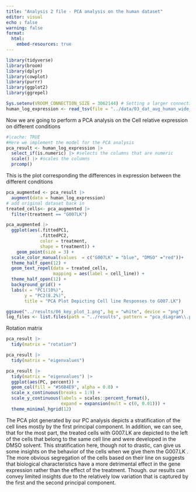 ```yaml
---
title: "Analysis 2 file - PCA analysis on the human dataset"
editor: visual
echo : false
warning: false
format: 
  html:
    embed-resources: true
---
```


```r
library(tidyverse) 
library(broom) 
library(dplyr) 
library(cowplot) 
library(purrr)
library(ggplot2)
library(ggrepel)

Sys.setenv(VROOM_CONNECTION_SIZE = 3062144) # Setting a larger connection buffer to be able to load the data
human_log_expression <- read_tsv(file = "../data/03_dat_aug_human_wide_gene.tsv.gz")
```

Now we are going to perform a PCA analysis on the Cell relative expression on different conditions

```r
#|cache: TRUE 
#Here we implement the model for the PCA analysis
pca_result <- human_log_expression |> 
  select_if(is.numeric) |> #selects the columns that are numeric 
  scale() |> #scales the columns 
  prcomp()
```

This is the plot corresponding the differences in expression between the different conditions

```r
pca_augmented <- pca_result |>
  augment(data = human_log_expression) 
# add original dataset back in 
treated_cells<- pca_augmented |> 
  filter(treatment == "G007LK")

pca_augmented |> 
  ggplot(aes(.fittedPC1, 
             .fittedPC2, 
             color = treatment,
             shape = treatment)) + 
    geom_point(size = 3) + 
  scale_color_manual(values  = c("G007LK" = "blue", "DMSO" ="red"))+
  theme_half_open(12) +
  geom_text_repel(data = treated_cells, 
                  mapping = aes(label = cell_line)) +
  theme_half_open(12) +
  background_grid() + 
  labs(x = "PC1(10%)", 
       y = "PC2(8.2%)", 
       title = "PCA Plot Depicting Cell line Responses to G007.LK") 

ggsave("../results/06_key_plot_1.png", bg = "white", device = "png")
log_files <- list.files(path = "../results", pattern = "pca_diagram\\.png\\.2023.*\\.log$", full.names = TRUE)
```

Rotation matrix

```r
pca_result |> 
  tidy(matrix = "rotation")
```

```r
pca_result |> 
  tidy(matrix = "eigenvalues")
```

```r
pca_result |> 
  tidy(matrix = "eigenvalues") |>
  ggplot(aes(PC, percent)) + 
  geom_col(fill = "#56B4E9", alpha = 0.8) +
  scale_x_continuous(breaks = 1:9) + 
  scale_y_continuous(labels = scales::percent_format(), 
                     expand = expansion(mult = c(0, 0.01))) +
  theme_minimal_hgrid(12)

```

The PCA plot generated by our PC analysis depicts a stratification of the cell lines mostly by the first principal component. In addition, we can see, that for the most part, the treated cells with G007.LK are depicted to the left of the cells that belong to the same cell line and were developed in the DMSO solvent. This stratification here, though not to drastic, can give us some insights on the behavior of the cells when we give them the G007.LK . The more obvious segregation of the cells based on their line on suggests that biological characteristics have a more detrimental effect in the gene expression rather than the effect of the treatment. Though. our results can convey limited insights due to the relatively low variation that is captured by the first and the second principal component.
